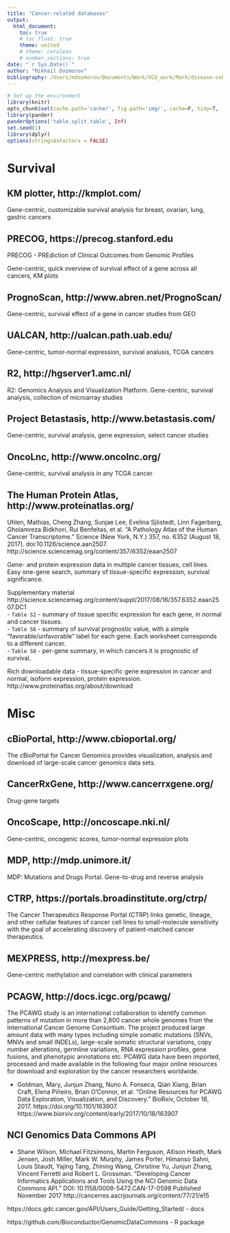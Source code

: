 ```yaml
---
title: "Cancer-related databases"
output:
  html_document:
    toc: true
    # toc_float: true
    theme: united
    # theme: cerulean
    # number_sections: true
date: "`r Sys.Date()`"
author: "Mikhail Dozmorov"
bibliography: /Users/mdozmorov/Documents/Work/VCU_work/Mark/disease-coherence/manuscript/networks.bib
---
```



```r
# Set up the environment
library(knitr)
opts_chunk$set(cache.path='cache/', fig.path='img/', cache=F, tidy=T, fig.keep='high', echo=F, dpi=100, warnings=F, message=F, comment=NA, warning=F, results='as.is', fig.width = 10, fig.height = 6) #out.width=700, 
library(pander)
panderOptions('table.split.table', Inf)
set.seed(1)
library(dplyr)
options(stringsAsFactors = FALSE)
```

# Survival

## KM plotter, http://kmplot.com/

Gene-centric, customizable survival analysis for breast, ovarian, lung, gastric cancers


## PRECOG, https://precog.stanford.edu

PRECOG - PREdiction of Clinical Outcomes from Genomic Profiles

Gene-centric, quick overview of survival effect of a gene across all cancers, KM plots


## PrognoScan, http://www.abren.net/PrognoScan/

Gene-centric, survival effect of a gene in cancer studies from GEO


## UALCAN, http://ualcan.path.uab.edu/

Gene-centric, tumor-normal expression, survival analusis, TCGA cancers


## R2, http://hgserver1.amc.nl/

R2: Genomics Analysis and Visualization Platform. Gene-centric, survival analysis, collection of microarray studies


## Project Betastasis, http://www.betastasis.com/

Gene-centric, survival analysis, gene expression, select cancer studies

## OncoLnc, http://www.oncolnc.org/

Gene-centric, survival analysis in any TCGA cancer

## The Human Protein Atlas, http://www.proteinatlas.org/

Uhlen, Mathias, Cheng Zhang, Sunjae Lee, Evelina Sjöstedt, Linn Fagerberg, Gholamreza Bidkhori, Rui Benfeitas, et al. “A Pathology Atlas of the Human Cancer Transcriptome.” Science (New York, N.Y.) 357, no. 6352 (August 18, 2017). doi:10.1126/science.aan2507. http://science.sciencemag.org/content/357/6352/eaan2507

Gene- and protein expression data in multiple cancer tissues, cell lines. Easy one-gene search, summary of tissue-specific expression, survival significance.

Supplementary material http://science.sciencemag.org/content/suppl/2017/08/16/357.6352.eaan2507.DC1  
- `Table S2` - summary of tissue specific expression for each gene, in normal and cancer tissues.  
- `Table S6` - summary of survival prognostic value, with a simple "favorable/unfavorable" label for each gene. Each worksheet corresponds to a different cancer.  
- `Table S8` - per-gene summary, in which cancers it is prognostic of survival.  

Rich downloadable data - tissue-specific gene expression in cancer and normal, isoform expression, protein expression. http://www.proteinatlas.org/about/download


# Misc

## cBioPortal, http://www.cbioportal.org/

The cBioPortal for Cancer Genomics provides visualization, analysis and download of large-scale cancer genomics data sets.


## CancerRxGene, http://www.cancerrxgene.org/

Drug-gene targets


## OncoScape, http://oncoscape.nki.nl/

Gene-centric, oncogenic scores, tumor-normal expression plots


## MDP, http://mdp.unimore.it/

MDP: Mutations and Drugs Portal. Gene-to-drug and reverse analysis


## CTRP, https://portals.broadinstitute.org/ctrp/

The Cancer Therapeutics Response Portal (CTRP) links genetic, lineage, and other cellular features of cancer cell lines to small-molecule sensitivity with the goal of accelerating discovery of patient-matched cancer therapeutics.


## MEXPRESS, http://mexpress.be/

Gene-centric methylation and correlation with clinical parameters

## PCAGW, http://docs.icgc.org/pcawg/

The PCAWG study is an international collaboration to identify common patterns of mutation in more than 2,800 cancer whole genomes from the International Cancer Genome Consortium. The project produced large amount data with many types including simple somatic mutations (SNVs, MNVs and small INDELs), large-scale somatic structural variations, copy number alterations, germline variations, RNA expression profiles, gene fusions, and phenotypic annotations etc. PCAWG data have been imported, processed and made available in the following four major online resources for download and exploration by the cancer researchers worldwide.

- Goldman, Mary, Junjun Zhang, Nuno A. Fonseca, Qian Xiang, Brian Craft, Elena Piñeiro, Brian O’Connor, et al. “Online Resources for PCAWG Data Exploration, Visualization, and Discovery.” BioRxiv, October 18, 2017. https://doi.org/10.1101/163907. https://www.biorxiv.org/content/early/2017/10/18/163907

## NCI Genomics Data Commons API

- Shane Wilson, Michael Fitzsimons, Martin Ferguson, Allison Heath, Mark Jensen, Josh Miller, Mark W. Murphy, James Porter, Himanso Sahni, Louis Staudt, Yajing Tang, Zhining Wang, Christine Yu, Junjun Zhang, Vincent Ferretti and Robert L. Grossman. "Developing Cancer Informatics Applications and Tools Using the NCI Genomic Data Commons API." DOI: 10.1158/0008-5472.CAN-17-0598 Published November 2017 http://cancerres.aacrjournals.org/content/77/21/e15

https://docs.gdc.cancer.gov/API/Users_Guide/Getting_Started/ - docs

https://github.com/Bioconductor/GenomicDataCommons - R package


